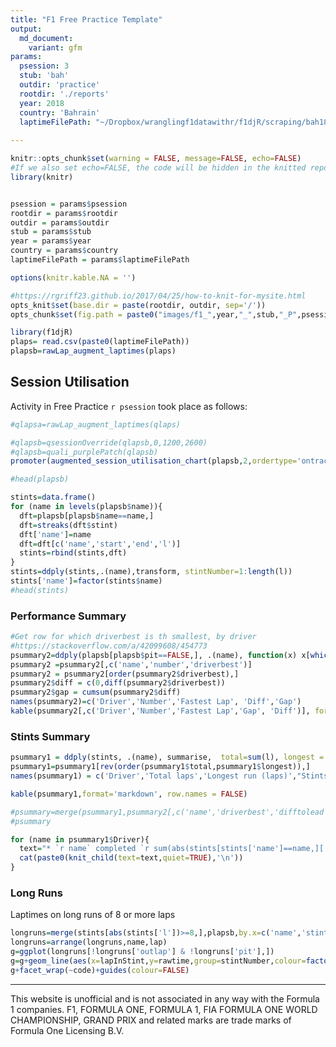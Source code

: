 ```yaml
---
title: "F1 Free Practice Template"
output:
  md_document:
    variant: gfm
params:
  psession: 3
  stub: 'bah'
  outdir: 'practice'
  rootdir: './reports'
  year: 2018
  country: 'Bahrain'
  laptimeFilePath: "~/Dropbox/wranglingf1datawithr/f1djR/scraping/bah18_p3laptimes.csv"
  
---
```


```r
knitr::opts_chunk$set(warning = FALSE, message=FALSE, echo=FALSE)
#If we also set echo=FALSE, the code will be hidden in the knitted report
library(knitr)


psession = params$psession
rootdir = params$rootdir
outdir = params$outdir
stub = params$stub
year = params$year
country = params$country
laptimeFilePath = params$laptimeFilePath

options(knitr.kable.NA = '')

#https://rgriff23.github.io/2017/04/25/how-to-knit-for-mysite.html
opts_knit$set(base.dir = paste(rootdir, outdir, sep='/'))
opts_chunk$set(fig.path = paste0("images/f1_",year,"_",stub,"_P",psession,"-"))
```


```r
library(f1djR)
plaps= read.csv(paste0(laptimeFilePath))
plapsb=rawLap_augment_laptimes(plaps)
```

## Session Utilisation

Activity in Free Practice `r psession` took place as follows:


```r
#qlapsa=rawLap_augment_laptimes(qlaps)

#qlapsb=qsessionOverride(qlapsb,0,1200,2600)
#qlapsb=quali_purplePatch(qlapsb)
promoter(augmented_session_utilisation_chart(plapsb,2,ordertype='ontrack',session=paste("F1",country,year,", Free Practice",psession)))
```


```r
#head(plapsb)
```


```r
stints=data.frame()
for (name in levels(plapsb$name)){
  dft=plapsb[plapsb$name==name,]
  dft=streaks(dft$stint)
  dft['name']=name
  dft=dft[c('name','start','end','l')]
  stints=rbind(stints,dft)
}
stints=ddply(stints,.(name),transform, stintNumber=1:length(l))
stints['name']=factor(stints$name)
#head(stints)
```

### Performance Summary

```r
#Get row for which driverbest is th smallest, by driver
#https://stackoverflow.com/a/42099608/454773
psummary2=ddply(plapsb[plapsb$pit==FALSE,], .(name), function(x) x[which.min(x$driverbest),])
psummary2 =psummary2[,c('name','number','driverbest')]
psummary2 = psummary2[order(psummary2$driverbest),]
psummary2$diff = c(0,diff(psummary2$driverbest))
psummary2$gap = cumsum(psummary2$diff)
names(psummary2)=c('Driver','Number','Fastest Lap', 'Diff','Gap')
kable(psummary2[,c('Driver','Number','Fastest Lap','Gap', 'Diff')], format='markdown', row.names = FALSE)
```



### Stints Summary

```r
psummary1 = ddply(stints, .(name), summarise,  total=sum(l), longest = max(l), nstints=max(stintNumber))
psummary1=psummary1[rev(order(psummary1$total,psummary1$longest)),]
names(psummary1) = c('Driver','Total laps','Longest run (laps)',"Stints")

kable(psummary1,format='markdown', row.names = FALSE)
```
```r
#psummary=merge(psummary1,psummary2[,c('name','driverbest','difftolead','difftoprev')],by.x='Driver',by.y='name')
#psummary
```
```r
for (name in psummary1$Driver){
  text="* `r name` completed `r sum(abs(stints[stints['name']==name,]['l']))` laps over `r nrow(stints[stints['name']==name,])` stints, with a longest run of `r max(abs(stints[stints['name']==name,]['l']))` laps"
  cat(paste0(knit_child(text=text,quiet=TRUE),'\n'))
}
```

### Long Runs

Laptimes on long runs of 8 or more laps
```r
longruns=merge(stints[abs(stints['l'])>=8,],plapsb,by.x=c('name','stintNumber'),by.y=c('name','stint'))
longruns=arrange(longruns,name,lap)
g=ggplot(longruns[!longruns['outlap'] & !longruns['pit'],])
g=g+geom_line(aes(x=lapInStint,y=rawtime,group=stintNumber,colour=factor(stintNumber)))
g+facet_wrap(~code)+guides(colour=FALSE)
```



---

This website is unofficial and is not associated in any way with the Formula 1 companies. F1, FORMULA ONE, FORMULA 1, FIA FORMULA ONE WORLD CHAMPIONSHIP, GRAND PRIX and related marks are trade marks of Formula One Licensing B.V.
